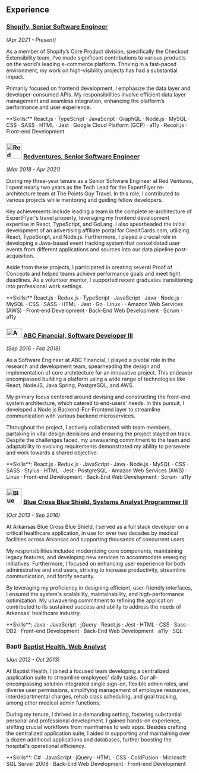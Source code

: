 ## Experience

### <Icon name="shopify" /> [Shopify, Senior Software Engineer](https://www.shopify.com/)
_(Apr 2021 - Present)_

As a member of Shopify’s Core Product division, specifically the Checkout Extensibility team, I’ve made significant contributions to various products on the world’s leading e-commerce platform. Thriving in a fast-paced environment, my work on high-visibility projects has had a substantial impact.

Primarily focused on frontend development, I emphasize the data layer and developer-consumed APIs. My responsibilities involve efficient data layer management and seamless integration, enhancing the platform’s performance and user experience.

<span className="flex text-sm mt-4 bg-neutral-950/80 p-2 rounded-lg">
**Skills:** <Icon name="react" /> React.js · <Icon name="typescript" /> TypeScript · <Icon name="javascript" /> JavaScript · <Icon name="graphql" /> GraphQL · <Icon name="node-js" /> Node.js · <Icon name="mysql" /> MySQL · <Icon name="css3" /> CSS · <Icon name="sass" /> SASS · <Icon name="html5" /> HTML · <Icon name="jest" /> Jest · <Icon name="googlecloud" /> Google Cloud Platform (GCP) · a11y · Recoil.js · Front-end Development
</span>

### <Image src="/img/RV.svg" width="42" height="42" loading="lazy" className="inline-block" alt="Red Ventures" /> [Redventures, Senior Software Engineer](https://www.redventures.com/about/brands)
_(Mar 2018 - Apr 2021)_

During my three-year tenure as a Senior Software Engineer at Red Ventures, I spent nearly two years as the Tech Lead for the ExpertFlyer re-architecture team at The Points Guy Travel. In this role, I contributed to various projects while mentoring and guiding fellow developers.

Key achievements include leading a team in the complete re-architecture of ExpertFlyer's travel property, leveraging my frontend development expertise in React, TypeScript, and GoLang. I also spearheaded the initial development of an advertising affiliate portal for CreditCards.com, utilizing React, TypeScript, and Node.js. Furthermore, I played a crucial role in developing a Java-based event tracking system that consolidated user events from different applications and sources into our data pipeline post-acquisition.

Aside from these projects, I participated in creating several Proof of Concepts and helped teams achieve performance goals and meet tight deadlines. As a volunteer mentor, I supported recent graduates transitioning into professional work settings.

<span className="flex text-sm mt-4 bg-neutral-950/80 p-2 rounded-lg">
**Skills:** <Icon name="react" /> React.js · <Icon name="redux" /> Redux.js · <Icon name="typescript" /> TypeScript · <Icon name="javascript" /> JavaScript · <Icon name="java" /> Java · <Icon name="node-js" /> Node.js · <Icon name="mysql" /> MySQL · <Icon name="css3" /> CSS · <Icon name="sass" /> SASS · <Icon name="html5" /> HTML · <Icon name="jest" /> Jest · <Icon name="go" /> Go · <Icon name="linux" /> Linux · · <Icon name="amazonaws" /> Amazon Web Services (AWS) · Front-end Development · Back-End Web Development  · Scrum · a11y
</span>

### <Image src="/img/abc.webp" width="42" height="25" loading="lazy" className="inline-block" alt="ABC Financial" /> [ABC Financial, Software Developer III](https://abcfitness.com/)
_(Sep 2016 - Feb 2018)_

As a Software Engineer at ABC Financial, I played a pivotal role in the research and development team, spearheading the design and implementation of core architecture for an innovative project. This endeavor encompassed building a platform using a wide range of technologies like React, NodeJS, Java Spring, PostgreSQL, and AWS.

My primary focus centered around devising and constructing the front-end system architecture, which catered to end-users' needs. In this pursuit, I developed a Node.js Backend-For-Frontend layer to streamline communication with various backend microservices.

Throughout the project, I actively collaborated with team members, partaking in vital design decisions and ensuring the project stayed on track. Despite the challenges faced, my unwavering commitment to the team and adaptability to evolving requirements demonstrated my ability to persevere and work towards a shared objective.

<span className="flex text-sm mt-4 bg-neutral-950/80 p-2 rounded-lg">
**Skills**: <Icon name="react" /> React.js · <Icon name="redux" /> Redux.js · <Icon name="javascript" /> JavaScript · <Icon name="java" /> Java · <Icon name="node-js" /> Node.js · <Icon name="mysql" /> MySQL · <Icon name="css3" /> CSS  · <Icon name="sass" /> SASS · <Icon name="stylus" /> Stylus · <Icon name="html5" /> HTML · <Icon name="jest" /> Jest · <Icon name="postgresql" /> PostgreSQL · <Icon name="amazonaws" /> Amazon Web Services (AWS) · <Icon name="linux" /> Linux · Front-end Development · Back-End Web Development · Scrum · a11y
</span>

### <Image src="/img/BCBS.webp" width="42" height="42" loading="lazy" className="inline-block" alt="Blue Cross Blue Shield" /> [Blue Cross Blue Shield, Systems Analyst Programmer III](https://www.arkansasbluecross.com/)
_(Oct 2013 - Sep 2016)_

At Arkansas Blue Cross Blue Shield, I served as a full stack developer on a critical healthcare application, in use for over two decades by medical facilities across Arkansas and supporting thousands of concurrent users.

My responsibilities included modernizing core components, maintaining legacy features, and developing new services to accommodate emerging initiatives. Furthermore, I focused on enhancing user experience for both administrative and end users, striving to increase productivity, streamline communication, and fortify security.

By leveraging my proficiency in designing efficient, user-friendly interfaces, I ensured the system's scalability, maintainability, and high-performance optimization. My unwavering commitment to refining the application contributed to its sustained success and ability to address the needs of Arkansas' healthcare industry.

<span className="flex text-sm mt-4 bg-neutral-950/80 p-2 rounded-lg">
**Skills**: <Icon name="java" /> Java · <Icon name="javascript" /> JavaScript · <Icon name="jquery" /> jQuery · <Icon name="react" /> React.js · <Icon name="jest" /> Jest · <Icon name="html5" /> HTML · <Icon name="css3" /> CSS · <Icon name="sass" /> Sass · <Icon name="ibm" /> DB2 · Front-end Development · Back-End Web Development · a11y · SQL
</span>

### <Image src="/img/Baptist.webp" width="42" height="17" loading="lazy" className="inline-block" alt="Baptist Health" /> [Baptist Health, Web Analyst](https://www.baptist-health.com/)
_(Jan 2012 - Oct 2013)_

At Baptist Health, I joined a focused team developing a centralized application suite to streamline employees' daily tasks. Our all-encompassing solution integrated single sign-on, flexible admin roles, and diverse user permissions, simplifying management of employee resources, interdepartmental charges, rehab class scheduling, and goal tracking, among other medical admin functions.

During my tenure, I thrived in a demanding setting, fostering substantial personal and professional development. I gained hands-on experience, shifting crucial workflows from mainframes to web apps. Besides crafting the centralized application suite, I aided in supporting and maintaining over a dozen additional applications and databases, further boosting the hospital's operational efficiency.

<span className="flex text-sm mt-4 bg-neutral-950/80 p-2 rounded-lg">
**Skills**: <Icon name="csharp" /> C# · <Icon name="javascript" /> JavaScript · <Icon name="jquery" /> jQuery · <Icon name="html5" /> HTML · <Icon name="css3" /> CSS · ColdFusion · Microsoft SQL Server 2008 ·  Back-End Web Development · Front-end Development
</span>
